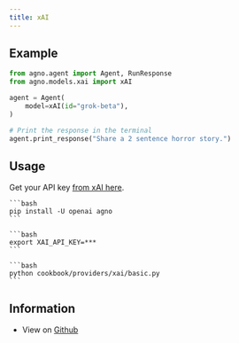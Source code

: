 ```yaml
---
title: xAI
---
```


## Example

<CodeGroup>

```python agent.py
from agno.agent import Agent, RunResponse
from agno.models.xai import xAI

agent = Agent(
    model=xAI(id="grok-beta"),
)

# Print the response in the terminal
agent.print_response("Share a 2 sentence horror story.")

```

</CodeGroup>

## Usage

Get your API key [from xAI here](https://console.x.ai/).

<Steps>
  <Snippet file="create-venv-step.mdx" />

  <Step title="Install libraries">

    ```bash
    pip install -U openai agno
    ```

  </Step>

  <Step title="Export `XAI_API_KEY`">

    ```bash
    export XAI_API_KEY=***
    ```

  </Step>

  <Step title="Run xAI Agent">

    ```bash
    python cookbook/providers/xai/basic.py
    ```

  </Step>

  </Steps>

## Information

- View on [Github](https://github.com/agno-agi/agno/tree/main/cookbook/providers/xai/basic.py)
